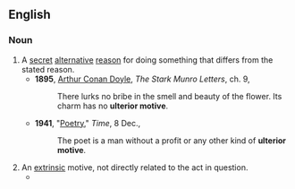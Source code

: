 ==English==

===Noun===
{{en-noun|sg=[[ulterior]] [[motive]]}}

# A [[secret]] [[alternative]] [[reason]] for doing something that differs from the stated reason.
#*'''1895''', [[w:Arthur_Conan_Doyle|Arthur Conan Doyle]], ''The Stark Munro Letters'', ch. 9,
#*:There lurks no bribe in the smell and beauty of the flower. Its charm has no '''ulterior motive'''.
#*'''1941''', "[http://www.time.com/time/magazine/article/0,9171,849702,00.html Poetry]," ''Time'', 8 Dec.,
#*:The poet is a man without a profit or any other kind of '''ulterior motive'''.
# An [[extrinsic]] motive, not directly related to the act in question.
#*{{quote-book
|year=2006
|author=Philip Sington
|title=Zoia's Gold
|url=http://books.google.com/books?id=wi8FI47X3DgC
|isbn=0743291107
|page=197
|passage="I have an '''ulterior motive''', of course. I want a progress report
on the catalog. You've been so mysterious about the whole thing, people are starting to talk."}}
{{rfd|What's next, [[red hen]]?}}